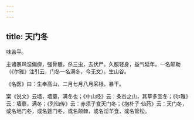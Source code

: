 ```yaml
---
---
---
```

title: 天门冬
---



味苦平。

主诸暴风湿偏痹，强骨髓，杀三虫，去伏尸。久服轻身，益气延年。一名颠勒（《尔雅》注引云，门冬一名满冬，今无文）。生山谷。

《名医》曰：生奉高山，二月七月八月采根，暴干。

案《说文》云墙，墙蘼，满冬也；《中山经》云：条谷之山，其草多宜冬；《尔雅》云：墙蘼，满冬；《列仙传》云：赤须子食天门冬；《抱朴子·仙药》云：天门冬，或名地门冬，或名筵门冬，或名颠棘，或名淫羊食，或名管松。